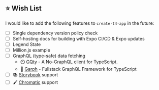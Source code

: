 ## ⭐ Wish List

I would like to add the following features to `create-t4-app` in the future:

- [ ] Single dependency version policy check
- [ ] Self-hosting docs for building with Expo CI/CD & Expo updates
- [ ] Legend State
- [ ] Million.js example
- [ ] GraphQL (type-safe) data fetching
  - ⏲️ [GQty](https://gqty.dev) - A No-GraphQL client for TypeScript.
  - 🔄 [Garph](https://garph.dev) - Fullstack GraphQL Framework for TypeScript
- [ ] 📚 [Storybook](https://storybook.js.org) support
- [ ] 🖌️ [Chromatic](https://chromatic.com) support
